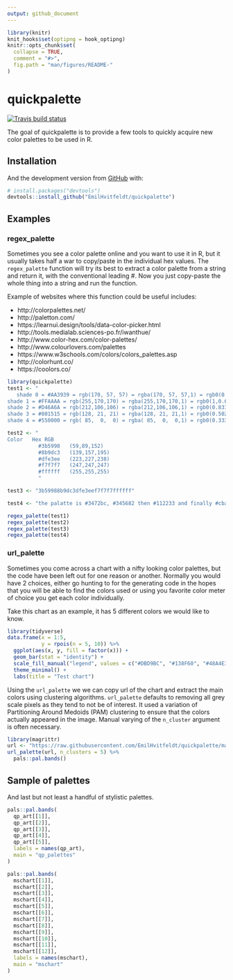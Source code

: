 ```yaml
---
output: github_document
---
```


<!-- README.md is generated from README.Rmd. Please edit that file -->

```r
library(knitr)
knit_hooks$set(optipng = hook_optipng)
knitr::opts_chunk$set(
  collapse = TRUE,
  comment = "#>",
  fig.path = "man/figures/README-"
)
```
# quickpalette

[![Travis build status](https://travis-ci.org/EmilHvitfeldt/quickpalette.svg?branch=master)](https://travis-ci.org/EmilHvitfeldt/quickpalette)

The goal of quickpalette is to provide a few tools to quickly acquire new color palettes to be used in R. 

## Installation

And the development version from [GitHub](https://github.com/) with:

```r
# install.packages("devtools")
devtools::install_github("EmilHvitfeldt/quickpalette")
```
## Examples

### regex_palette

Sometimes you see a color palette online and you want to use it in R, but it usually takes half a war to copy/paste in the individual hex values. The `regex_palette` function will try its best to extract a color palette from a string and return it, with the conventional leading #. Now you just copy-paste the whole thing into a string and run the function.

Example of websites where this function could be useful includes:

- http://colorpalettes.net/
- http://paletton.com/
- https://learnui.design/tools/data-color-picker.html
- http://tools.medialab.sciences-po.fr/iwanthue/
- http://www.color-hex.com/color-palettes/
- http://www.colourlovers.com/palettes
- https://www.w3schools.com/colors/colors_palettes.asp
- http://colorhunt.co/
- https://coolors.co/

```r
library(quickpalette)
test1 <- "
   shade 0 = #AA3939 = rgb(170, 57, 57) = rgba(170, 57, 57,1) = rgb0(0.667,0.224,0.224)
shade 1 = #FFAAAA = rgb(255,170,170) = rgba(255,170,170,1) = rgb0(1,0.667,0.667)
shade 2 = #D46A6A = rgb(212,106,106) = rgba(212,106,106,1) = rgb0(0.831,0.416,0.416)
shade 3 = #801515 = rgb(128, 21, 21) = rgba(128, 21, 21,1) = rgb0(0.502,0.082,0.082)
shade 4 = #550000 = rgb( 85,  0,  0) = rgba( 85,  0,  0,1) = rgb0(0.333,0,0)" 

test2 <- "
Color	Hex	RGB
          #3b5998	(59,89,152)
          #8b9dc3	(139,157,195)
          #dfe3ee	(223,227,238)
          #f7f7f7	(247,247,247)
          #ffffff	(255,255,255)
          "

test3 <- "3b59988b9dc3dfe3eef7f7f7ffffff"

test4 <- "the palatte is #3472bc, #345682 then #112233 and finally #cbac43"

regex_palette(test1)
regex_palette(test2)
regex_palette(test3)
regex_palette(test4)
```

### url_palette

Sometimes you come across a chart with a nifty looking color palettes, but the code have been left out for one reason or another. Normally you would have 2 choices, either go hunting to for the generating code in the hopes that you will be able to find the colors used or using you favorite color meter of choice you get each color individually.  

Take this chart as an example, it has 5 different colors we would like to know.

```r
library(tidyverse)
data.frame(x = 1:5,
           y = rpois(n = 5, 10)) %>%
  ggplot(aes(x, y, fill = factor(x))) +
  geom_bar(stat = "identity") +
  scale_fill_manual("legend", values = c("#DBD9BC", "#138F60", "#48A4E3", "#DE8E08", "#ECE134")) +
  theme_minimal() +
  labs(title = "Test chart")
```

Using the `url_palette` we we can copy url of the chart and extract the main colors using clustering algorithms. `url_palette` defaults to removing all grey scale pixels as they tend to not be of interest. It used a variation of Partitioning Around Medoids (PAM) clustering to ensure that the colors actually appeared in the image. Manual varying of the `n_cluster` argument is often necessary. 

```r
library(magrittr)
url <- "https://raw.githubusercontent.com/EmilHvitfeldt/quickpalette/master/man/figures/README-testchart-1.png"
url_palette(url, n_clusters = 5) %>%
  pals::pal.bands()
```

## Sample of palettes

And last but not least a handful of stylistic palettes.

```r
pals::pal.bands(
  qp_art[[1]],
  qp_art[[2]],
  qp_art[[3]],
  qp_art[[4]],
  qp_art[[5]],
  labels = names(qp_art),
  main = "qp_palettes"
)
```

```r
pals::pal.bands(
  mschart[[1]],
  mschart[[2]],
  mschart[[3]],
  mschart[[4]],
  mschart[[5]],
  mschart[[6]],
  mschart[[7]],
  mschart[[8]],
  mschart[[9]],
  mschart[[10]],
  mschart[[11]],
  mschart[[12]],
  labels = names(mschart),
  main = "mschart"
)
```

